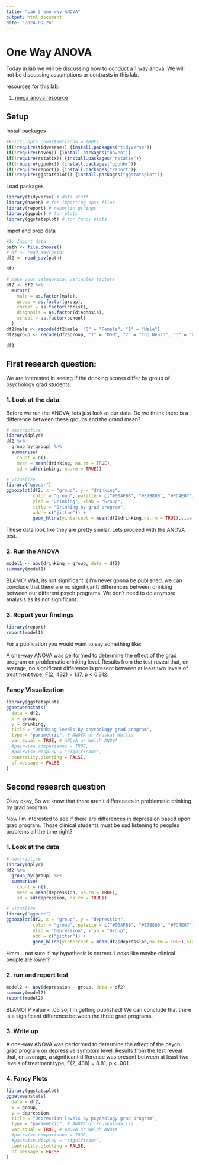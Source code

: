```yaml
---
title: "Lab 5 one way ANOVA"
output: html_document
date: "2024-09-26"
---
```


# One Way ANOVA

Today in lab we will be discussing how to conduct a 1 way anova. We will not be discussing assumptions or contrasts in this lab.

resources for this lab:

1.  [mega anova resource](https://statsandr.com/blog/anova-in-r/)

## Setup

Install packages

```r
#knitr::opts_chunk$set(echo = TRUE)
if(!require(tidyverse)) {install.packages("tidyverse")}
if(!require(haven)) {install.packages("haven")}
if(!require(rstatix)) {install.packages("rstatix")}
if(!require(ggpubr)) {install.packages("ggpubr")}
if(!require(report)) {install.packages("report")}
if(!require(ggstatsplot)) {install.packages("ggstatsplot")}
```

Load packages

```r
library(tidyverse) # data stuff
library(haven) # for importing spss files
library(report) # reportin gthings
library(ggpubr) # for plots
library(ggstatsplot) # for fancy plots
```

Impot and prep data

```r
#1. Import data
path <- file.choose()
# df <- read_sav(path)
df2 <- read_sav(path)

df2
```

```r
# make your categorical variables factors
df2 <- df2 %>%
  mutate(
    male = as.factor(male),
    group = as.factor(group),
    christ = as.factor(christ),
    diagnosis = as.factor(diagnosis),
    school = as.factor(school)
  ) 
df2$male <- recode(df2$male, "0" = "Female", "1" = "Male")
df2$group <- recode(df2$group, "1" = "DSH", "2" = "Cog Neuro", "3" = "Clinical")

df2
```

## First research question:

We are interested in seeing if the drinking scores differ by group of psychology grad students.

### 1. Look at the data

Before we run the ANOVA, lets just look at our data. Do we thtink there is a difference between these groups and the grand mean?

```r
# descriptive
library(dplyr)
df2 %>%
  group_by(group) %>%
  summarise(
    count = n(),
    mean = mean(drinking, na.rm = TRUE),
    sd = sd(drinking, na.rm = TRUE))

# vizualize
library("ggpubr")
ggboxplot(df2, x = "group", y = "drinking", 
          color = "group", palette = c("#00AFBB", "#E7B800", "#FC4E07"),
          ylab = "Drinking", xlab = "Group",
          title = "Drinking by grad program",
          add = c("jitter")) +
          geom_hline(yintercept = mean(df2$drinking,na.rm = TRUE),size = 1.5, linetype = "dashed") # this line shows us the grand mean
```

These data look like they are pretty similar. Lets proceed with the ANOVA test.

### 2. Run the ANOVA

```r
model1 <- aov(drinking ~ group, data = df2)
summary(model1)
```

BLAMO! Wait, its not significant :( I'm never gonna be published. we can conclude that there are no significantt differences between drinking between our different psych programs. We don't need to do anymore analysis as its not significant.

### 3. Report your findings

```r
library(report)
report(model1)
```

For a publication you would want to say something like:

A one-way ANOVA was performed to determine the effect of the grad program on problematic drinking level. Results from the test reveal that, on average, no significant difference is present between at least two levels of treatment type, F(2, 432) = 1.17, p \< 0.312.

### Fancy Visualization

```r
library(ggstatsplot)
ggbetweenstats(
  data = df2,
  x = group,
  y = drinking,
  title = "Drinking levels by psychology grad program",
  type = "parametric", # ANOVA or Kruskal-Wallis
  var.equal = TRUE, # ANOVA or Welch ANOVA
  #pairwise.comparisons = TRUE,
  #pairwise.display = "significant",
  centrality.plotting = FALSE,
  bf.message = FALSE
)
```

## Second research question

Okay okay, So we know that there aren't differences in problematic drinking by grad program.

Now I'm interested to see if there are differences in depression based upon grad program. Those clinical students must be sad listening to peoples problems all the time right?

### 1. Look at the data

```r
# descriptive
library(dplyr)
df2 %>%
  group_by(group) %>%
  summarise(
    count = n(),
    mean = mean(depression, na.rm = TRUE),
    sd = sd(depression, na.rm = TRUE))

# vizualize
library("ggpubr")
ggboxplot(df2, x = "group", y = "depression", 
          color = "group", palette = c("#00AFBB", "#E7B800", "#FC4E07"),
          ylab = "Depression", xlab = "Group",
          add = c("jitter")) +
          geom_hline(yintercept = mean(df2$depression,na.rm = TRUE),size = 1.5, linetype = "dashed") # this line shows us the grand mean
```

Hmm... not sure if my hypothesis is correct. Looks like maybe clinical people are lower?

### 2. run and report test

```r
model2 <- aov(depression ~ group, data = df2)
summary(model2)
report(model2)
```

BLAMO! P value \< .05 so, I'm getting published! We can conclude that there is a significant difference between the three grad programs.

### 3. Write up

A one-way ANOVA was performed to determine the effect of the psych grad program on depressive symptom level. Results from the test reveal that, on average, a significant difference was present between at least two levels of treatment type, F(2, 438) = 8.81, p \< .001.

### 4. Fancy Plots

```r
library(ggstatsplot)
ggbetweenstats(
  data = df2,
  x = group,
  y = depression,
  title = "Depression levels by psychology grad program",
  type = "parametric", # ANOVA or Kruskal-Wallis
  var.equal = TRUE, # ANOVA or Welch ANOVA
  #pairwise.comparisons = TRUE,
  #pairwise.display = "significant",
  centrality.plotting = FALSE,
  bf.message = FALSE
)
```

